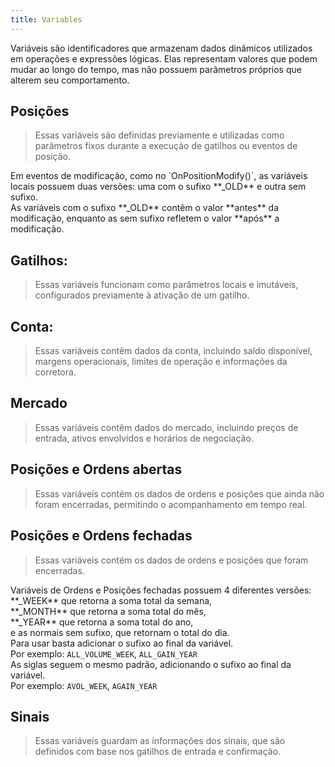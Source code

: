 ```yaml
---
title: Variables
---
```



Variáveis são identificadores que armazenam dados dinâmicos utilizados em
operações e expressões lógicas. Elas representam valores que podem mudar ao
longo do tempo, mas não possuem parâmetros próprios que alterem seu
comportamento.

## Posições

> Essas variáveis são definidas previamente e utilizadas como parâmetros fixos durante a execução de gatilhos ou eventos de posição.

<VarTable category={ENUM_VARIABLE_CATEGORY_TYPE.LOCAL_POSITION} />

<Aside type="tip">
   Em eventos de modificação, como no `OnPositionModify()`, as variáveis locais
   possuem duas versões: uma com o sufixo **_OLD** e outra sem sufixo.
   <br />
   As variáveis com o sufixo **_OLD** contêm o valor **antes** da modificação,
   enquanto as sem sufixo refletem o valor **após** a modificação.
</Aside>

## Gatilhos:

> Essas variáveis funcionam como parâmetros locais e imutáveis, configurados previamente à ativação de um gatilho.

<VarTable category={ENUM_VARIABLE_CATEGORY_TYPE.LOCAL_TRIGGER} />

## Conta:

> Essas variáveis contêm dados da conta, incluindo saldo disponível, margens operacionais, limites de operação e informações da corretora.

<VarTable category={ENUM_VARIABLE_CATEGORY_TYPE.ACCOUNT} />

## Mercado

> Essas variáveis contêm dados do mercado, incluindo preços de entrada, ativos envolvidos e horários de negociação.

<VarTable category={ENUM_VARIABLE_CATEGORY_TYPE.MARKET} />

## Posições e Ordens abertas

> Essas variáveis contém os dados de ordens e posições que ainda não foram encerradas, permitindo o acompanhamento em tempo real.

<VarTable category={ENUM_VARIABLE_CATEGORY_TYPE.OPEN_TRADE} />

## Posições e Ordens fechadas

> Essas variáveis contém os dados de ordens e posições que foram encerradas.

<VarTable category={ENUM_VARIABLE_CATEGORY_TYPE.CLOSE_TRADE} />

<Aside type="tip">
   Variáveis de Ordens e Posições fechadas possuem 4 diferentes versões:
   <br /> **_WEEK** que retorna a soma total da semana,
   <br /> **_MONTH** que retorna a soma total do mês,
   <br /> **_YEAR** que retorna a soma total do ano,
   <br /> e as normais sem sufixo, que retornam o total do dia.
   <br />
   Para usar basta adicionar o sufixo ao final da variável. <br />
   Por exemplo:
   <code class="variable">ALL_VOLUME_WEEK</code>,
   <code class="variable">ALL_GAIN_YEAR</code>
   <br />
   As siglas seguem o mesmo padrão, adicionando o sufixo ao final da variável.
   <br /> Por exemplo:
   <code class="variable-abbr">AVOL_WEEK</code>,
   <code class="variable-abbr">AGAIN_YEAR</code>
</Aside>

## Sinais

> Essas variáveis guardam as informações dos sinais, que são definidos com base nos gatilhos de entrada e confirmação.

<VarTable category={ENUM_VARIABLE_CATEGORY_TYPE.SIGNAL} />
